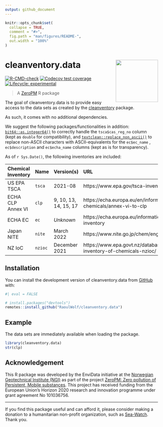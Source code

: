 ```yaml
---
output: github_document
---
```


<!-- README.md is generated from README.Rmd. Please edit that file -->

```r
knitr::opts_chunk$set(
  collapse = TRUE,
  comment = "#>",
  fig.path = "man/figures/README-",
  out.width = "100%"
)
```

# cleanventory.data <img src="man/figures/logo.svg" align="right" height="139" />

<!-- badges: start -->
[![R-CMD-check](https://github.com/RaoulWolf/cleanventory.data/workflows/R-CMD-check/badge.svg)](https://github.com/RaoulWolf/cleanventory.data/actions)
[![Codecov test coverage](https://codecov.io/gh/RaoulWolf/cleanventory.data/branch/master/graph/badge.svg)](https://app.codecov.io/gh/RaoulWolf/cleanventory.data?branch=master)
[![Lifecycle: experimental](https://img.shields.io/badge/lifecycle-experimental-orange.svg)](https://lifecycle.r-lib.org/articles/stages.html#experimental)
<!-- badges: end -->

> A [ZeroPM](https://zeropm.eu/) R package

The goal of cleanventory.data is to provide easy access to the data sets as 
created by the [cleanventory](https://github.com/RaoulWolf/cleanventory) 
package. 

As such, it comes with no additional dependencies.

We suggest the following packages/functionalities in addition: 
[`bit64::as.integer64()`](https://cran.r-project.org/web/packages/bit64) to 
correctly handle the `tsca$cas_reg_no` column (kept as `double` for 
compatibility), and 
[`textclean::replace_non_ascii()`](https://cran.r-project.org/web/packages/textclean) 
to replace non-ASCII characters with ASCII-equivalents for the `ec$ec_name` , 
`ec$description` and `ec$echa_name` columns (kept as is for transparency).

As of `r Sys.Date()`, the following inventories are included: 

| Chemical Inventory | Name    | Version(s)            | URL                                                                |
|:------------------ |:------- |:--------------------- |:------------------------------------------------------------------ |
| US EPA TSCA        | `tsca`  | 2021-08               | https://www.epa.gov/tsca-inventory                                 |
| ECHA CLP Annex VI  | `clp`   | 9, 10, 13, 14, 15, 17 | https://echa.europa.eu/en/information-on-chemicals/annex-vi-to-clp |
| ECHA EC            | `ec`    | *Unknown*             | https://echa.europa.eu/information-on-chemicals/ec-inventory       |
| Japan NITE         | `nite`  | March 2022            | https://www.nite.go.jp/chem/english/ghs/ghs_download.html          |
| NZ IoC             | `nzioc` | December 2021         | https://www.epa.govt.nz/database-search/new-zealand-inventory-of-chemicals-nzioc/ |


## Installation

You can install the development version of cleanventory.data from 
[GitHub](https://github.com/) with:

```r
#| eval = FALSE

# install.packages("devtools")
remotes::install_github("RaoulWolf/cleanventory.data")
```


## Example

The data sets are immediately available when loading the package. 

```r
library(cleanventory.data)
str(clp)
```

## Acknowledgement

This R package was developed by the EnviData initiative at the 
[Norwegian Geotechnical Institute (NGI)](https://www.ngi.no/eng) as part of the 
project 
[ZeroPM: Zero pollution of Persistent, Mobile substances](https://zeropm.eu/). 
This project has received funding from the European Union's Horizon 2020 
research and innovation programme under grant agreement No 101036756.

---

If you find this package useful and can afford it, please consider making a 
donation to a humanitarian non-profit organization, such as 
[Sea-Watch](https://sea-watch.org/en/). Thank you. 
